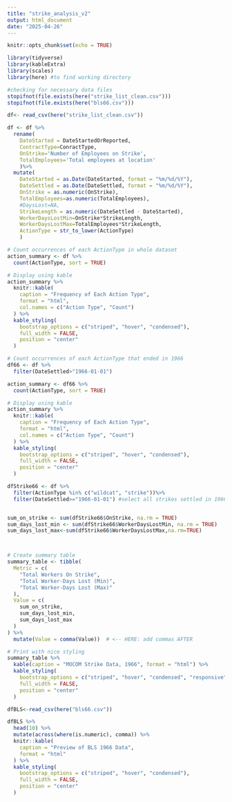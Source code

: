 ```yaml
---
title: "strike_analysis_v2"
output: html_document
date: "2025-04-26"
---
```


```r
knitr::opts_chunk$set(echo = TRUE)
```

```r
library(tidyverse)
library(kableExtra)
library(scales)
library(here) #to find working directory

```

```r
#checking for necessary data files
stopifnot(file.exists(here("strike_list_clean.csv")))
stopifnot(file.exists(here("bls66.csv")))
```



```r
df<- read_csv(here("strike_list_clean.csv"))

df <- df %>%
  rename(
    DateStarted = DateStartedOrReported,
    ContractType=ConractType,
    OnStrike='Number of Employees on Strike',
    TotalEmployees='Total employees at location'
    )%>%
  mutate(
    DateStarted = as.Date(DateStarted, format = "%m/%d/%Y"), 
    DateSettled = as.Date(DateSettled, format = "%m/%d/%Y"), 
    OnStrike = as.numeric(OnStrike),
    TotalEmployees=as.numeric(TotalEmployees),
    #DaysLost=NA, 
    StrikeLength = as.numeric(DateSettled - DateStarted),
    WorkerDaysLostMin=OnStrike*StrikeLength,
    WorkerDaysLostMax=TotalEmployees*StrikeLength,
    ActionType = str_to_lower(ActionType)
    )
```


```r
# Count occurrences of each ActionType in whole dataset
action_summary <- df %>%
  count(ActionType, sort = TRUE)

# Display using kable
action_summary %>%
  knitr::kable(
    caption = "Frequency of Each Action Type",
    format = "html",
    col.names = c("Action Type", "Count")
  ) %>%
  kable_styling(
    bootstrap_options = c("striped", "hover", "condensed"),
    full_width = FALSE,
    position = "center"
  )
```

```r
# Count occurrences of each ActionType that ended in 1966
df66 <- df %>%
  filter(DateSettled>"1966-01-01")

action_summary <- df66 %>%
  count(ActionType, sort = TRUE)

# Display using kable
action_summary %>%
  knitr::kable(
    caption = "Frequency of Each Action Type",
    format = "html",
    col.names = c("Action Type", "Count")
  ) %>%
  kable_styling(
    bootstrap_options = c("striped", "hover", "condensed"),
    full_width = FALSE,
    position = "center"
  )
```


```r

dfStrike66 <- df %>%
  filter(ActionType %in% c("wildcat", "strike"))%>%
  filter(DateSettled>="1966-01-01") #select all strikes settled in 1966. DF does not include strikes settled later than 1966.


sum_on_strike <- sum(dfStrike66$OnStrike, na.rm = TRUE)
sum_days_lost_min <- sum(dfStrike66$WorkerDaysLostMin, na.rm = TRUE)
sum_days_lost_max<-sum(dfStrike66$WorkerDaysLostMax,na.rm=TRUE)



# Create summary table
summary_table <- tibble(
  Metric = c(
    "Total Workers On Strike",
    "Total Worker-Days Lost (Min)",
    "Total Worker-Days Lost (Max)"
  ),
  Value = c(
    sum_on_strike,
    sum_days_lost_min,
    sum_days_lost_max
  )
) %>%
  mutate(Value = comma(Value))  # <-- HERE: add commas AFTER

# Print with nice styling
summary_table %>%
  kable(caption = "MOCOM Strike Data, 1966", format = "html") %>%
  kable_styling(
    bootstrap_options = c("striped", "hover", "condensed", "responsive"),
    full_width = FALSE,
    position = "center"
  )

```

```r

dfBLS<-read_csv(here("bls66.csv"))

dfBLS %>%
  head(10) %>%
  mutate(across(where(is.numeric), comma)) %>%
  knitr::kable(
    caption = "Preview of BLS 1966 Data",
    format = "html"
  ) %>%
  kable_styling(
    bootstrap_options = c("striped", "hover", "condensed"),
    full_width = FALSE,
    position = "center"
  )

```

```r

```

